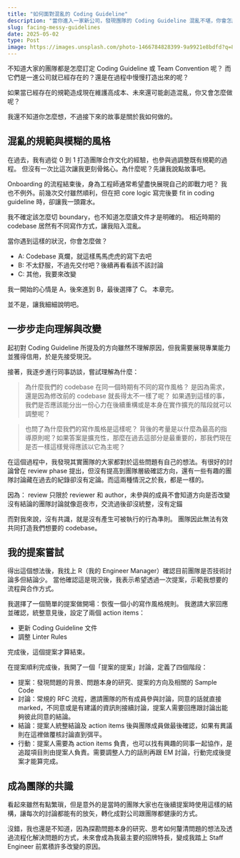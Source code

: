 ```yaml
---
title: "如何面對混亂的 Coding Guideline"
description: "當你進入一家新公司，發現團隊的 Coding Guideline 混亂不堪，你會怎麼做？"
slug: facing-messy-guidelines
date: 2025-05-02
type: Post
image: https://images.unsplash.com/photo-1466784828399-9a9921e8bdfd?q=80&w=1470&auto=format&fit=crop&ixlib=rb-4.1.0&ixid=M3wxMjA3fDB8MHxwaG90by1wYWdlfHx8fGVufDB8fHx8fA%3D%3D
---
```


不知道大家的團隊都是怎麼訂定 Coding Guideline 或 Team Convention 呢？
而它們是一進公司就已經存在的？還是在過程中慢慢打造出來的呢？

如果當已經存在的規範造成現在維護高成本、未來還可能創造混亂，你又會怎麼做呢？

我還不知道你怎麼想，不過接下來的故事是關於我如何做的。


## 混亂的規範與模糊的風格

在過去，我有過從 0 到 1 打造團隊合作文化的經驗，也參與過調整既有規範的過程。
但沒有一次比這次讓我更刻骨銘心。為什麼呢？先讓我說點故事吧。

Onboarding 的流程結束後，身為工程師通常希望盡快展現自己的即戰力吧？
我也不例外。前幾次交付雖然順利，但在把 core logic 寫完後要 fit in coding guideline 時，卻讓我一頭霧水。

我不確定該怎麼切 boundary，也不知道怎麼讀文件才是明確的。
相近時期的 codebase 居然有不同寫作方式，讓我陷入混亂。

當你遇到這樣的狀況，你會怎麼做？
- A: Codebase 真爛，就這樣馬馬虎虎的寫下去吧
- B: 不太舒服，不過先交付吧？後續再看看該不該討論
- C: 其他，我要來改變

我一開始的心情是 A，後來進到 B，最後選擇了 C。
本章完。

並不是，讓我細細說明吧。


## 一步步走向理解與改變

起初對 Coding Guideline 所提及的方向雖然不理解原因，但我需要展現專業能力並獲得信用，於是先接受現況。

<Spacer />

接著，我逐步進行同事訪談，嘗試理解為什麼：

> 為什麼我們的 codebase 在同一個時期有不同的寫作風格？
> 是因為需求，還是因為修改前的 codebase 就長得太不一樣了呢？
> 如果遇到這樣的事，我們是否應該能分出一份心力在後續重構或是本身在實作擴充的階段就可以調整呢？

> 也問了為什麼我們的寫作風格是這樣呢？
> 背後的考量是以什麼為最高的指導原則呢？如果答案是擴充性，那麼在過去這部分是最重要的，那我們現在是否一樣這樣覺得應該以它為主呢？

<Spacer />

在這個過程中，我發現其實團隊的大家都對於這些問題有自己的想法。有很好的討論曾在 review phase 提出，但沒有提高到團隊層級確認方向，還有一些有趣的團隊討論藏在過去的紀錄卻沒有定論。而這兩種情況之於我，都是一樣的。

<Spacer />

因為：
review 只限於 reviewer 和 author，未參與的成員不會知道方向是否改變
沒有結論的團隊討論就像逛夜市，交流過後卻沒統整，沒有定錨

而對我來說，沒有共識，就是沒有產生可被執行的行為準則。
團隊因此無法有效共同打造我們想要的 codebase。


## 我的提案嘗試

得出這個想法後，我找上 R（我的 Engineer Manager）確認目前團隊是否技術討論多但結論少。
當他確認這是現況後，我表示希望透過一次提案，示範我想要的流程與合作方式。

我選擇了一個簡單的提案做開場：恢復一個小的寫作風格規則。
我邀請大家回應並確認，統整意見後，設定了兩個 action items：
- 更新 Coding Guideline 文件
- 調整 Linter Rules

完成後，這個提案才算結束。

<Spacer />

在提案順利完成後，我開了一個「提案的提案」討論，定義了四個階段：
- 提案：發現問題的背景、問題本身的研究、提案的方向及相關的 Sample Code 
- 討論：常規的 RFC 流程，邀請團隊的所有成員參與討論，同意的話就直接 marked，不同意或是有建議的資訊則接續討論，提案人需要回應跟討論出能夠彼此同意的結論。
- 結論：提案人統整結論及 action items 後與團隊成員做最後確認，如果有異議則在這裡做覆核討論直到弭平。
- 行動：提案人需要為 action items 負責，也可以找有興趣的同事一起協作，是追蹤項目則由提案人負責。需要調整人力的話則再跟 EM 討論，行動完成後提案才能算完成。


## 成為團隊的共識

看起來雖然有點繁瑣，但是意外的是當時的團隊大家也在後續提案時使用這樣的結構，讓每次的討論都能有的放矢，轉化成對公司跟團隊都健康的方式。

沒錯，我也還是不知道，因為探勘問題本身的研究、思考如何釐清問題的想法及透過流程化解決問題的方式，未來會成為我最主要的招牌特長，變成我踏上 Staff Engineer 前累積許多改變的原因。
